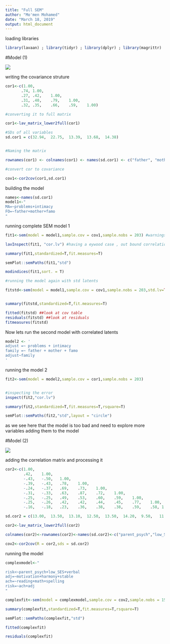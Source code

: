 ```yaml
---
title: "Full SEM"
author: "Mo'men Mohamed"
date: "March 18, 2019"
output: html_document
---
```


loading libraries

```r
library(lavaan) ; library(tidyr) ; library(dplyr) ; library(magrittr) 
```

#Model (1)

![](C:\Users\SHiFT\Documents\Statistical-practice\Picture1.png)

writing the covariance struture

```r
cor1<-c(1.00, 
       .74,	1.00,	
       .27,	.42,	1.00,	
       .31,	.40,	.79,	1.00,	
       .32,	.35,	.66,	.59,	1.00)

#converting it to full matrix 

cor1<-lav_matrix_lower2full(cor1)

#SDs of all variables 
sd.cor1 = c(32.94,	22.75,	13.39,	13.68,	14.38)


#Naming the matrix 

rownames(cor1) <- colnames(cor1) <- names(sd.cor1) <- c("father", "mother", "famo", "problems", "intimacy" )

#convert cor to covariance 

cov1<-cor2cov(cor1,sd.cor1)

```

building the model 

```r
names<-names(sd.cor1)
model1<-"
MA=~problems+intimacy
FO=~father+mother+famo
"
```

running complete SEM model 1

```r
fit1<-sem(model = model1,sample.cov = cov1,sample.nobs = 203) #warnings !! , lets do inspection 

lavInspect(fit1, "cor.lv") #having a eywood case , out bound correlation , but lets run the summary and see the results 

summary(fit1,standardized=T,fit.measures=T)

semPlot::semPaths(fit1,"std")

modindices(fit1,sort. = T)

#running the model again with std latents 

fitstd<-sem(model = model1,sample.cov = cov1,sample.nobs = 203,std.lv=TRUE)


summary(fitstd,standardized=T,fit.measures=T)

fitted(fitstd) ##look at cov table
residuals(fitstd) ##look at residuals
fitmeasures(fitstd)

```

Now lets run the second model with correlated latents

```r
model2 <- '
adjust =~ problems + intimacy
family =~ father + mother + famo
adjust~family
'
```

running the model 2 

```r
fit2<-sem(model = model2,sample.cov = cor1,sample.nobs = 203)


#inspecting the error 
inspect(fit2,"cor.lv")

summary(fit2,standardized=T,fit.measures=T,rsquare=T)

semPlot::semPaths(fit2,"std",layout = "circle")
```


as we see here that the model is too bad and need to explore more variables adding them to the model 

#Model (2)

![](C:\Users\SHiFT\Documents\Statistical-practice\Picture2.png)

adding the correlation matrix and processing it

```r

cor2<-c(1.00, 
        .42,	1.00, 
        -.43,	-.50,	1.00, 
        -.39,	-.43,	.78,	1.00,	
        -.24,	-.37,	.69,	.73,	1.00, 
        -.31,	-.33,	.63,	.87,	.72,	1.00,	
        -.25,	-.25,	.49,	.53,	.60,	.59,	1.00, 
        -.25,	-.26,	.42,	.42,	.44,	.45,	.77,	1.00,	
        -.16,	-.18,	.23,	.36,	.38,	.38,	.59,	.58, 1.00)

sd.cor2 = c(13.00,	13.50,	13.10,	12.50,	13.50,	14.20,	9.50,	11.10,	8.70)

cor2<-lav_matrix_lower2full(cor2)

colnames(cor2)<-rownames(cor2)<-names(sd.cor2)<-c("parent_psych","low_SES","verbal","reading","math","spelling","motivation","harmony","stable")

cov2<-cor2cov(R = cor2,sds = sd.cor2)
```

running the  model

```r

complexmodel<-"

risk<~parent_psych+low_SES+verbal
adj=~motivation+harmony+stable
ach=~reading+math+spelling
risk=~ach+adj
"

complexfit<-sem(model = complexmodel,sample.cov = cov2,sample.nobs = 158)

summary(complexfit,standardized=T,fit.measures=T,rsquare=T)

semPlot::semPaths(complexfit,"std")

fitted(complexfit)

residuals(complexfit)
```
